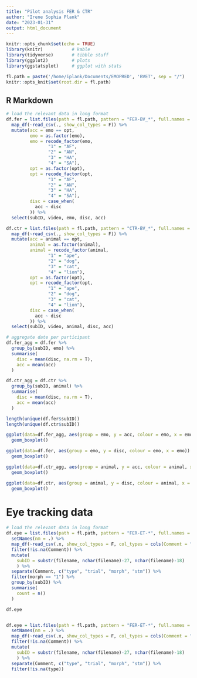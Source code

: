 ```yaml
---
title: "Pilot analysis FER & CTR"
author: "Irene Sophia Plank"
date: "2023-01-31"
output: html_document
---
```


```r
knitr::opts_chunk$set(echo = TRUE)
library(knitr)           # kable
library(tidyverse)       # tibble stuff
library(ggplot2)         # plots
library(ggstatsplot)     # ggplot with stats

fl.path = paste('/home/iplank/Documents/EMOPRED', 'BVET', sep = "/")
knitr::opts_knit$set(root.dir = fl.path)

```

## R Markdown

<style type="text/css">
.main-container {
  max-width: 1100px;
  margin-left: auto;
  margin-right: auto;
}
</style>

```r
# load the relevant data in long format
df.fer = list.files(path = fl.path, pattern = "FER-BV_*", full.names = T) %>%
  map_df(~read_csv(., show_col_types = F)) %>% 
  mutate(acc = emo == opt,
         emo = as.factor(emo),
         emo = recode_factor(emo, 
                "1" = "AF",
                "2" = "AN",
                "3" = "HA",
                "4" = "SA"),
         opt = as.factor(opt),
         opt = recode_factor(opt, 
                "1" = "AF",
                "2" = "AN",
                "3" = "HA",
                "4" = "SA"), 
         disc = case_when(
           acc ~ disc
         )) %>%
  select(subID, video, emo, disc, acc)

df.ctr = list.files(path = fl.path, pattern = "CTR-BV_*", full.names = T) %>%
  map_df(~read_csv(., show_col_types = F)) %>% 
  mutate(acc = animal == opt,
         animal = as.factor(animal),
         animal = recode_factor(animal, 
                "1" = "ape",
                "2" = "dog",
                "3" = "cat",
                "4" = "lion"),
         opt = as.factor(opt),
         opt = recode_factor(opt, 
                "1" = "ape",
                "2" = "dog",
                "3" = "cat",
                "4" = "lion"), 
         disc = case_when(
           acc ~ disc
         )) %>%
  select(subID, video, animal, disc, acc)

# aggregate date per participant
df.fer_agg = df.fer %>% 
  group_by(subID, emo) %>%
  summarise(
    disc = mean(disc, na.rm = T),
    acc = mean(acc)
  )

df.ctr_agg = df.ctr %>% 
  group_by(subID, animal) %>%
  summarise(
    disc = mean(disc, na.rm = T),
    acc = mean(acc)
  )

length(unique(df.fer$subID))
length(unique(df.ctr$subID))

```

```r

ggplot(data=df.fer_agg, aes(group = emo, y = acc, colour = emo, x = emo)) +
  geom_boxplot()

ggplot(data=df.fer, aes(group = emo, y = disc, colour = emo, x = emo)) +
  geom_boxplot()

ggplot(data=df.ctr_agg, aes(group = animal, y = acc, colour = animal, x = animal)) +
  geom_boxplot()

ggplot(data=df.ctr, aes(group = animal, y = disc, colour = animal, x = animal)) +
  geom_boxplot()

```


# Eye tracking data

```r
# load the relevant data in long format
df.eye = list.files(path = fl.path, pattern = "FER-ET-*", full.names = T) %>%
  setNames(nm = .) %>%
  map_df(~read_csv(.x, show_col_types = F, col_types = cols(Comment = "c")), .id = "filename") %>% 
  filter(!is.na(Comment)) %>% 
  mutate(
    subID = substr(filename, nchar(filename)-27, nchar(filename)-18)
    ) %>% 
  separate(Comment, c("type", "trial", "morph", "stm")) %>%
  filter(morph == "1") %>%
  group_by(subID) %>%
  summarise(
    count = n()
  )

df.eye


df.eye = list.files(path = fl.path, pattern = "FER-ET-*", full.names = T) %>%
  setNames(nm = .) %>%
  map_df(~read_csv(.x, show_col_types = F, col_types = cols(Comment = "c")), .id = "filename") %>% 
  filter(!is.na(Comment)) %>% 
  mutate(
    subID = substr(filename, nchar(filename)-27, nchar(filename)-18)
    ) %>% 
  separate(Comment, c("type", "trial", "morph", "stm")) %>%
  filter(!is.na(type))

```